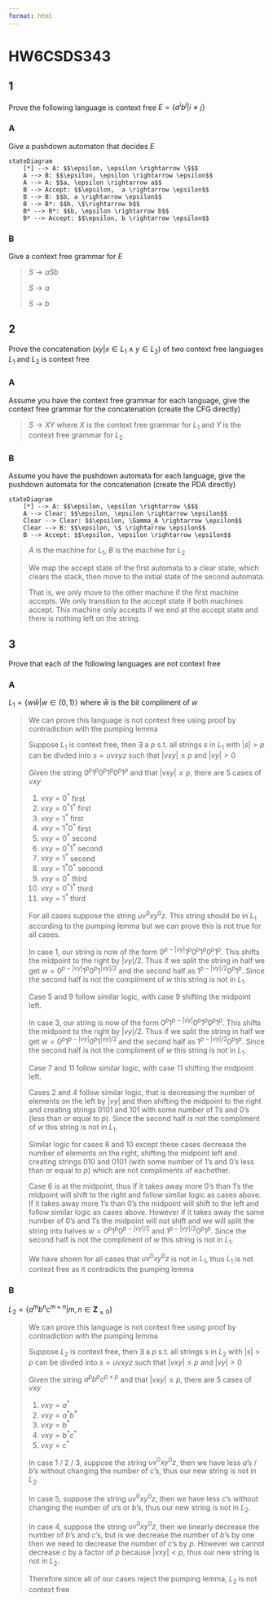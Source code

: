 ```yaml
---
format: html
---
```


# HW6CSDS343
## 1
Prove the following language is context free $E=\{a^ib^j| i\neq j\}$

### A
Give a pushdown automaton that decides $E$

```mermaid
stateDiagram
    [*] --> A: $$\epsilon, \epsilon \rightarrow \$$$
    A --> B: $$\epsilon, \epsilon \rightarrow \epsilon$$
    A --> A: $$a, \epsilon \rightarrow a$$
    B --> Accept: $$\epsilon,  a \rightarrow \epsilon$$
    B --> B: $$b, a \rightarrow \epsilon$$
    B --> B*: $$b, \$\rightarrow b$$
    B* --> B*: $$b, \epsilon \rightarrow b$$
    B* --> Accept: $$\epsilon, b \rightarrow \epsilon$$
```

### B
Give a context free grammar for $E$ 

> $S \rightarrow aSb$
>
> $S \rightarrow a$
>
> $S \rightarrow b$

## 2
Prove the concatenation ($xy|x\in L_1 \land y\in L_2$) of two context free languages $L_1$ and $L_2$ is context free

### A
Assume you have the context free grammar for each language, give the context free grammar for the concatenation (create the CFG directly)

> $S \rightarrow XY$ where $X$ is the context free grammar for $L_1$ and $Y$ is the context free grammar for $L_2$

### B
Assume you have the pushdown automata for each language, give the pushdown automata for the concatenation (create the PDA directly)

```mermaid
stateDiagram
    [*] --> A: $$\epsilon, \epsilon \rightarrow \$$$
    A --> Clear: $$\epsilon, \epsilon \rightarrow \epsilon$$
    Clear --> Clear: $$\epsilon, \Gamma_A \rightarrow \epsilon$$
    Clear --> B: $$\epsilon, \$ \rightarrow \epsilon$$
    B --> Accept: $$\epsilon, \epsilon \rightarrow \epsilon$$
```

> $A$ is the machine for $L_1$, $B$ is the machine for $L_2$
>
> We map the accept state of the first automata to a clear state, which clears the stack, then move to the initial state of the second automata.
>
> That is, we only move to the other machine if the first machine accepts. We only transition to the accept state if both machines accept. This machine only accepts if we end at the accept state and there is nothing left on the string.

## 3
Prove that each of the following languages are not context free

### A
$L_1 = \{w\bar w| w\in \{0,1\}\}$ where $\bar w$ is the bit compliment of $w$

> We can prove this language is not context free using proof by contradiction with the pumping lemma
>
> Suppose $L_1$ is context free, then $\exists$ a $p$ s.t. all strings $s$ in $L_1$ with $|s|>p$ can be divded into $s=uvxyz$ such that $|vxy|\leq p$ and $|vy|>0$
>
> Given the string $0^p1^{p}0^p1^p0^p1^p$ and that $|vxy|\leq p$, there are 5 cases of $vxy$
>
> 1. $vxy=0^*$ first
> 2. $vxy=0^*1^*$ first
> 3. $vxy=1^*$ first
> 4. $vxy=1^*0^*$ first
> 1. $vxy=0^*$ second
> 2. $vxy=0^*1^*$ second
> 3. $vxy=1^*$ second
> 4. $vxy=1^*0^*$ second
> 1. $vxy=0^*$ third
> 2. $vxy=0^*1^*$ third
> 3. $vxy=1^*$ third
> 
> For all cases suppose the string $uv^0xy^0z$. This string should be in $L_1$ according to the pumping lemma but we can prove this is not true for all cases.
>
> In case 1, our string is now of the form $0^{p-|vy|}1^p0^p1^p0^p1^p$. This shifts the midpoint to the right by $|vy|/2$. Thus if we split the string in half we get $w=0^{p-|vy|}1^p0^p1^{|vy|/2}$ and the second half as $1^{p-|vy|/2}0^p1^p$. Since the second half is not the compliment of $w$ this string is not in $L_1$.
>
> Case 5 and 9 follow similar logic, with case 9 shifting the midpoint left.
>
> In case 3, our string is now of the form $0^{p}1^{p-|vy|}0^p1^p0^p1^p$. This shifts the midpoint to the right by $|vy|/2$. Thus if we split the string in half we get $w=0^{p}1^{p-|vy|}0^p1^{|vy|/2}$ and the second half as $1^{p-|vy|/2}0^p1^p$. Since the second half is not the compliment of $w$ this string is not in $L_1$.
>
> Case 7 and 11 follow similar logic, with case 11 shifting the midpoint left.
>
> Cases 2 and 4 follow similar logic, that is decreasing the number of elements on the left by $|vy|$ and then shifting the midpoint to the right and creating strings $0101$ and $101$ with some number of $1$'s and $0$'s (less than or equal to $p$). Since the second half is not the compliment of $w$ this string is not in $L_1$.
>
> Similar logic for cases 8 and 10 except these cases decrease the number of elements on the right, shifting the midpoint left and creating strings $010$ and  $0101$ (with some number of $1$'s and $0$'s less than or equal to $p$) which are not compliments of eachother.
>
> Case 6 is at the midpoint, thus if it takes away more $0$'s than $1$'s the midpoint will shift to the right and follow similar logic as cases above. If it takes away more $1$'s than $0$'s the midpoint will shift to the left and follow similar logic as cases above. However if it takes away the same number of $0$'s and $1$'s the midpoint will not shift and we will split the string into halves $w=0^{p}1^p0^{p-|vy|/2}$ and $1^{p-|vy|/2}0^p1^p$. Since the second half is not the compliment of $w$ this string is not in $L_1$.
>
> We have shown for all cases that $uv^0xy^0z$ is not in $L_1$, thus $L_1$ is not context free as it contradicts the pumping lemma

### B
$L_2 = \{a^mb^nc^{m\times n}| m,n\in \mathbf {Z}_{\geq 0}\}$

> We can prove this language is not context free using proof by contradiction with the pumping lemma
>
> Suppose $L_2$ is context free, then $\exists$ a $p$ s.t. all strings $s$ in $L_2$ with $|s|>p$ can be divded into $s=uvxyz$ such that $|vxy|\leq p$ and $|vy|>0$
>
> Given the string $a^pb^pc^{p\times p}$ and that $|vxy|\leq p$, there are 5 cases of $vxy$
>
> 1. $vxy=a^*$
> 2. $vxy=a^*b^*$
> 3. $vxy=b^*$
> 4. $vxy=b^*c^*$
> 5. $vxy=c^*$
>
> In case 1 / 2 / 3, suppose the string $uv^0xy^0z$, then we have less $a$'s / $b$'s without changing the number of $c$'s, thus our new string is not in $L_2$.
>
> In case 5, suppose the string $uv^0xy^0z$, then we have less $c$'s without changing the number of $a$'s or $b$'s, thus our new string is not in $L_2$.
>
> In case 4, suppose the string $uv^0xy^0z$, then we linearly decrease the number of $b$'s and $c$'s, but is we decrease  the number of $b$'s by one then we need to decrease the number of $c$'s by $p$. However we cannot decrease $c$ by a factor of $p$ because $|vxy|<p$, thus our new string is not in $L_2$.
>
> Therefore since all of our cases reject the pumping lemma, $L_2$ is not context free